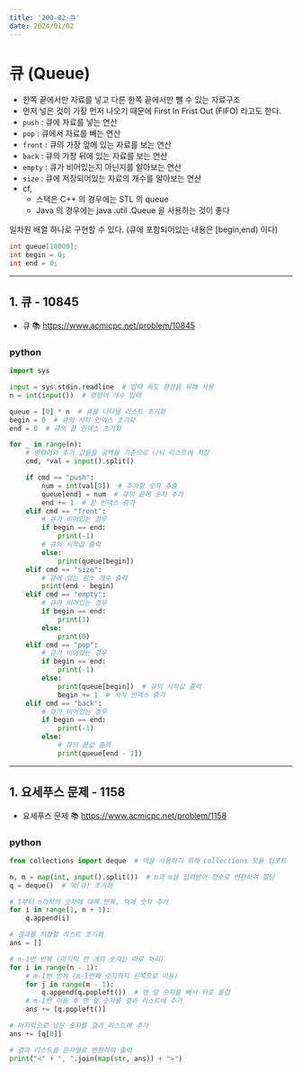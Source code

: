 ```yaml
---
title: '200-02-큐'
date: 2024/01/02
---
```


# 큐 (Queue)

- 한쪽 끝에서만 자료를 넣고 다른 한쪽 끝에서만 뺄 수 있는 자료구조
- 먼저 넣은 것이 가장 먼저 나오기 때문에 First In Frist Out (FIFO) 라고도 한다.
- `push` : 큐에 자료를 넣는 연산
- `pop` : 큐에서 자료를 빼는 연산
- `front` : 큐의 가장 앞에 있는 자료를 보는 연산
- `back` : 큐의 가장 뒤에 있는 자료를 보는 연산
- `empty` : 큐가 비어있는지 아닌지를 알아보는 연산
- `size` : 큐에 저장되어있는 자료의 개수를 알아보는 연산
- cf,
  - 스택은 C++ 의 경우에는 STL 의 queue
  - Java 의 경우에는 java .util .Queue 을 사용하는 것이 좋다

일차원 배열 하나로 구현할 수 있다. (큐에 포함되어있는 내용은 [begin,end) 이다)

```c
int queue[10000];
int begin = 0;
int end = 0;
```

---

## 1. 큐 - 10845

- 큐 📚 https://www.acmicpc.net/problem/10845

### python

```py
import sys

input = sys.stdin.readline  # 입력 속도 향상을 위해 사용
n = int(input())  # 명령어 개수 입력

queue = [0] * n  # 큐를 나타낼 리스트 초기화
begin = 0  # 큐의 시작 인덱스 초기화
end = 0  # 큐의 끝 인덱스 초기화

for _ in range(n):
    # 명령어와 추가 값들을 공백을 기준으로 나눠 리스트에 저장
    cmd, *val = input().split()

    if cmd == "push":
        num = int(val[0])  # 추가할 숫자 추출
        queue[end] = num  # 큐의 끝에 숫자 추가
        end += 1  # 끝 인덱스 증가
    elif cmd == "front":
        # 큐가 비어있는 경우
        if begin == end:
            print(-1)
        # 큐의 시작값 출력
        else:
            print(queue[begin])
    elif cmd == "size":
        # 큐에 있는 원소 개수 출력
        print(end - begin)
    elif cmd == "empty":
        # 큐가 비어있는 경우
        if begin == end:
            print(1)
        else:
            print(0)
    elif cmd == "pop":
        # 큐가 비어있는 경우
        if begin == end:
            print(-1)
        else:
            print(queue[begin])  # 큐의 시작값 출력
            begin += 1  # 시작 인덱스 증가
    elif cmd == "back":
        # 큐가 비어있는 경우
        if begin == end:
            print(-1)
        else:
            # 큐의 끝값 출력
            print(queue[end - 1])
```

---

## 1. 요세푸스 문제 - 1158

- 요세푸스 문제 📚 https://www.acmicpc.net/problem/1158

### python

```py
from collections import deque  # 덱을 사용하기 위해 collections 모듈 임포트

n, m = map(int, input().split())  # n과 m을 입력받아 정수로 변환하여 할당
q = deque()  # 덱(큐) 초기화

# 1부터 n까지의 숫자에 대해 반복, 덱에 숫자 추가
for i in range(1, n + 1):
    q.append(i)

# 결과를 저장할 리스트 초기화
ans = []

# n-1번 반복 (마지막 한 개의 숫자는 따로 처리)
for i in range(n - 1):
    # m-1번 반복 (m-1번째 숫자까지 왼쪽으로 이동)
    for j in range(m - 1):
        q.append(q.popleft())  # 맨 앞 숫자를 빼서 뒤로 옮김
    # m-1번 이동 후 맨 앞 숫자를 결과 리스트에 추가
    ans += [q.popleft()]

# 마지막으로 남은 숫자를 결과 리스트에 추가
ans += [q[0]]

# 결과 리스트를 문자열로 변환하여 출력
print("<" + ", ".join(map(str, ans)) + ">")
```
